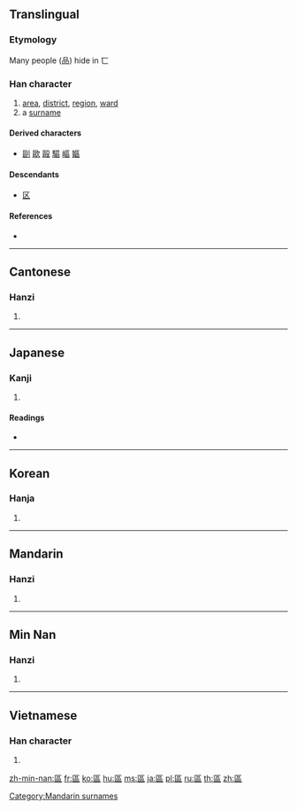 {{also|区}}
==Translingual==
{{zh-hanzi-box|[[区]]|區}}

===Etymology===
{{Han compound|匸|品|t2=three men|ls=ic}}

Many people (品) hide in 匸

===Han character===
{{Han char|rn=23|rad=匸|as=09|sn=11|four=7171<sub>6</sub>|canj=尸口口口 (SRRR)|ids=⿷[[匸]][[品]]}}

# [[area]], [[district]], [[region]], [[ward]]
# a [[surname]]

====Derived characters====
* [[剾]] [[歐]] [[毆]] [[驅]] [[嶇]] [[嫗]]

====Descendants====
* [[区]]

====References====
* {{Han ref|kx=0155.130|dkj=02691|dj=0348.010|hdz=10087.100|uh=5340|ud=21312|bh=B0CF|bd=45263}}

----

==Cantonese==

===Hanzi===
{{yue-hanzi|jyut=[[au1]], [[keoi1]]|y=au<sup>1</sup>, Au<sup>1</sup>, keui<sup>1</sup>|sim=区}}

# {{defn|lang=yue|sort=匸09}}

----

==Japanese==

===Kanji===
{{ja-kanji|grade=|rs=匸09}}

# {{defn|lang=ja|sort=匸09}}

====Readings====
* {{ja-readings|on=[[く]] (ku), [[おう]] (ō), [[こう]] (kō)|kun=[[わける]] (wakeru), [[しきる]] (shikiru)}}

----

==Korean==

===Hanja===
{{ko-hanja|hangeul=[[구]], [[우]]|rv=gu, u|mr=ku, u}}

# {{defn|lang=ko|sort=匸09}}

----

==Mandarin==

===Hanzi===
{{cmn-hanzi|sim=区|pin=[[qū]] ([[qu1]]), [[Ōu]] ([[Ou1]])|wg=ch'ü<sup>1</sup>, Ou<sup>1</sup>}}

# {{defn|lang=cmn|sort=匸09}}

[[Category:Mandarin surnames]]

----

==Min Nan==

===Hanzi===
{{nan-hanzi|poj=[[khu]] (khu<sup>1</sup>}}

# {{defn|lang=nan}}

----

==Vietnamese==

===Han character===
{{vi-hantu|[[khu]], [[khù]], [[au]], [[âu]]|rs=匸09}}

# {{defn|lang=vi|sort=匸09}}

[[zh-min-nan:區]]
[[fr:區]]
[[ko:區]]
[[hu:區]]
[[ms:區]]
[[ja:區]]
[[pl:區]]
[[ru:區]]
[[th:區]]
[[zh:區]]